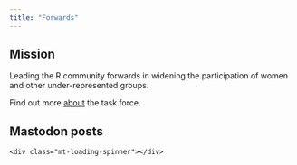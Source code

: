 ```yaml
---
title: "Forwards"
---
```


## Mission

Leading the R community forwards in widening the participation of women and other under-represented groups.

Find out more [about](about.html) the task force.


## Mastodon posts

<!-- 
Mastodon widget from https://gitlab.com/idotj/mastodon-embed-feed-timeline
 - options, e.g. number of toots, set in mastodon-timeline.js
 - height of mt-container set in mastodon-timeline.css 
 (if max toots greater than height, will add scroll bar)
 -->

<link rel="stylesheet" href="mastodon-timeline.min.css" />
<script src="mastodon-timeline.umd.js"></script>

<div id="mt-container" class="mt-container">
  <div class="mt-body" role="feed">
    <div class="mt-loading-spinner"></div>
  </div>
</div>

<script src="mastodon-timeline-setup.js"></script>